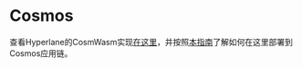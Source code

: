 # Cosmos

查看Hyperlane的CosmWasm实现[在这里](https://github.com/many-things/cw-hyperlane/)，并按照[本指南](https://github.com/hyperlane-xyz/v3-docs/blob/main/docs/deploy-hyperlane.mdx)了解如何在这里部署到Cosmos应用链。
